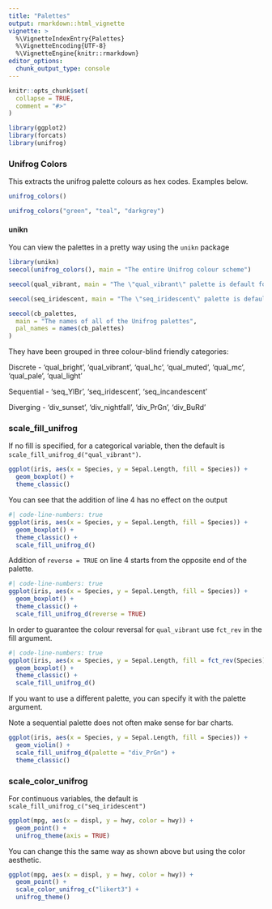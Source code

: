 ---
title: "Palettes"
output: rmarkdown::html_vignette
vignette: >
  %\VignetteIndexEntry{Palettes}
  %\VignetteEncoding{UTF-8}
  %\VignetteEngine{knitr::rmarkdown}
editor_options: 
  chunk_output_type: console
---

```{r, include = FALSE}
knitr::opts_chunk$set(
  collapse = TRUE,
  comment = "#>"
)
```

```{r setup}
library(ggplot2)
library(forcats)
library(unifrog)
```

### Unifrog Colors

This extracts the unifrog palette colours as hex codes. Examples below.

```{r unifrog_colors}
unifrog_colors()
```

```{r unifrog_colors_specified}
unifrog_colors("green", "teal", "darkgrey")
```

#### unikn

You can view the palettes in a pretty way using the `unikn` package

```{r}
library(unikn)
seecol(unifrog_colors(), main = "The entire Unifrog colour scheme")
```

```{r}
seecol(qual_vibrant, main = "The \"qual_vibrant\" palette is default for discrete data")
```

```{r}
seecol(seq_iridescent, main = "The \"seq_iridescent\" palette is default for continuous data")
```

```{r}
seecol(cb_palettes,
  main = "The names of all of the Unifrog palettes",
  pal_names = names(cb_palettes)
)
```

They have been grouped in three colour-blind friendly categories:

Discrete - 'qual_bright', 'qual_vibrant', 'qual_hc', 'qual_muted', 'qual_mc', 'qual_pale', 'qual_light'

Sequential - 'seq_YlBr', 'seq_iridescent', 'seq_incandescent'

Diverging - 'div_sunset', 'div_nightfall', 'div_PrGn', 'div_BuRd'

### scale_fill_unifrog

If no fill is specified, for a categorical variable, then the default is `scale_fill_unifrog_d("qual_vibrant")`.

```{r}
ggplot(iris, aes(x = Species, y = Sepal.Length, fill = Species)) +
  geom_boxplot() +
  theme_classic()
```

You can see that the addition of line 4 has no effect on the output

```{r}
#| code-line-numbers: true
ggplot(iris, aes(x = Species, y = Sepal.Length, fill = Species)) +
  geom_boxplot() +
  theme_classic() +
  scale_fill_unifrog_d()
```

Addition of `reverse = TRUE` on line 4 starts from the opposite end of the palette.

```{r}
#| code-line-numbers: true
ggplot(iris, aes(x = Species, y = Sepal.Length, fill = Species)) +
  geom_boxplot() +
  theme_classic() +
  scale_fill_unifrog_d(reverse = TRUE)
```

In order to guarantee the colour reversal for `qual_vibrant` use `fct_rev` in the fill argument.

```{r}
#| code-line-numbers: true
ggplot(iris, aes(x = Species, y = Sepal.Length, fill = fct_rev(Species))) +
  geom_boxplot() +
  theme_classic() +
  scale_fill_unifrog_d()
```

If you want to use a different palette, you can specify it with the palette argument.

::: callout-note
Note a sequential palette does not often make sense for bar charts.
:::

```{r}
ggplot(iris, aes(x = Species, y = Sepal.Length, fill = Species)) +
  geom_violin() +
  scale_fill_unifrog_d(palette = "div_PrGn") +
  theme_classic()
```

### scale_color_unifrog

For continuous variables, the default is `scale_fill_unifrog_c("seq_iridescent")`

```{r}
ggplot(mpg, aes(x = displ, y = hwy, color = hwy)) +
  geom_point() +
  unifrog_theme(axis = TRUE)
```

You can change this the same way as shown above but using the color aesthetic.

```{r}
ggplot(mpg, aes(x = displ, y = hwy, color = hwy)) +
  geom_point() +
  scale_color_unifrog_c("likert3") +
  unifrog_theme()
```
